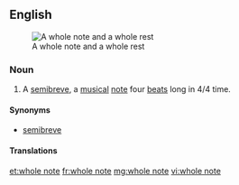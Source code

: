 {{wikipedia}}
==English==
[[Image:Whole note and rest.svg|thumb|right|A whole note and a whole rest]]

===Noun===
{{en-noun}}

# {{context|music|lang=en}} A [[semibreve]], a [[musical]] [[note]] four [[beat]]s long in 4/4 time.

====Synonyms====
* {{qualifier|UK}} [[semibreve]]

====Translations====
{{trans-see|semibreve}}

[[et:whole note]]
[[fr:whole note]]
[[mg:whole note]]
[[vi:whole note]]
